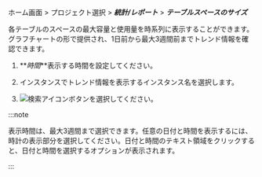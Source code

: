 ホーム画面 > プロジェクト選択 > **_統計/レポート_** > **_テーブルスペースのサイズ_**

各テーブルのスペースの最大容量と使用量を時系列に表示することができます。グラフチャートの形で提供され、1日前から最大3週間前までトレンド情報を確認できます。

<ProdImg img='db-stat-table-space.png' desc='' />

1.  **_時間_**表示する時間を設定してください。

2.  インスタンスでトレンド情報を表示するインスタンス名を選択します。

3.  ![検索アイコン](/img/ico-btn-search.png)ボタンを選択してください。

:::note

表示時間は、最大3週間まで選択できます。任意の日付と時間を表示するには、時計の表示部分を選択してください。日付と時間のテキスト領域をクリックすると、日付と時間を選択するオプションが表示されます。

:::
